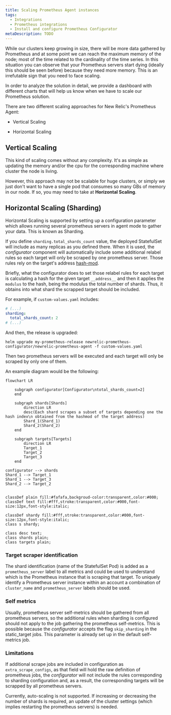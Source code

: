 ```yaml
---
title: Scaling Prometheus Agent instances
tags:
  - Integrations
  - Prometheus integrations
  - Install and configure Prometheus Configurator
metaDescription: TODO
---
```


While our clusters keep growing in size, there will be more data gathered by Prometheus and at some point we can reach the maximum memory of the node; most of the time related to the cardinality of the time series.
In this situation you can observe that your Prometheus servers start dying (ideally this should be seen before) because they need more memory. This is an irrefutable sign that you need to face scaling.

In order to analyze the solution in detail, we provide a dashboard with different charts that will help us know when we have to scale our Prometheus solution.

There are two different scaling approaches for New Relic's Prometheus Agent:

- Vertical Scaling

- Horizontal Scaling

## Vertical Scaling

This kind of scaling comes without any complexity. It's as simple as updating the memory and/or the cpu for the corresponding machine where cluster the node is living.

However, this approach may not be scalable for huge clusters, or simply we just don't want to have a single pod that consumes so many GBs of memory in our node. If so, you may need to take at <b>Horizontal Scaling</b>.

## Horizontal Scaling (Sharding)

Horizontal Scaling is supported by setting up a configuration parameter which allows running several prometheus servers in agent mode to gather your data. This is known as Sharding.

If you define `sharding.total_shards_count` value, the deployed StatefulSet will include as many replicas as you defined there. When it is used, the _configurator_ component will automatically include some additional relabel rules so each target will only be scraped by one prometheus server. Those
rules rely on the target's address [hash-mod](https://prometheus.io/docs/prometheus/latest/configuration/configuration/#relabel_config).

Briefly, what the configurator does to set those relabel rules for each target is calculating a hash for the given target `__address__` and then it applies the `modulus` to the hash, being the modulus the total number of shards. Thus, it obtains into what shard the scrapped target should be included.

For example, if `custom-values.yaml` includes:

```yaml
# (...)
sharding:
  total_shards_count: 2
# (...)
```

And then, the release is upgraded:

```shell
helm upgrade my-prometheus-release newrelic-prometheus-configurator/newrelic-prometheus-agent -f custom-values.yaml
```

Then two prometheus servers will be executed and each target will only be scraped by only one of them.

An example diagram would be the following:

```mermaid
flowchart LR

    subgraph configurator[Configurator\ntotal_shards_count=2]
    end

    subgraph shards[Shards]
        direction LR
        desc(Each shard scrapes a subset of targets depending one the hash index\n obtained from the hashmod of the target address)
        Shard_1(Shard_1)
        Shard_2(Shard_2)
    end

    subgraph targets[Targets]
        direction LR
        Target_1
        Target_2
        Target_3
    end

configurator --> shards
Shard_1 --> Target_1
Shard_1 --> Target_3
Shard_2 --> Target_2


classDef plain fill:#fafafa,backgroud-color:transparent,color:#000;
classDef text fill:#fff,stroke:transparent,color:#000,font-size:12px,font-style:italic;

classDef shardy fill:#fff,stroke:transparent,color:#000,font-size:12px,font-style:italic;
class s shardy;

class desc text;
class shards plain;
class targets plain;
```

### Target scraper identification
The shard identification (name of the StatefulSet Pod) is added as a `prometheus_server` label to all metrics and could be used to understand which is the Prometheus instance that is scraping that target.
To uniquely identify a Prometheus server instance within an account a combination of `cluster_name` and `prometheus_server` labels should be used.

### Self metrics

Usually, prometheus server self-metrics should be gathered from all prometheus servers, so the additional rules when sharding is configured should not apply to the job gathering the prometheus self-metrics. This is possible because the _configurator_ accepts the flag `skip_sharding` in the static_target jobs. This parameter is already set up in the default self-metrics job.


### Limitations

If additional scrape jobs are included in configuration as `extra_scrape_configs`, as that field will hold the raw definition of prometheus jobs, the _configurator_ will not include the rules corresponding to sharding configuration and, as a result, the corresponding targets will be scrapped by all
prometheus servers.

Currently, auto-scaling is not supported. If increasing or decreasing the number of shards is required, an update of the cluster settings (which implies restarting the prometheus servers) is needed.
